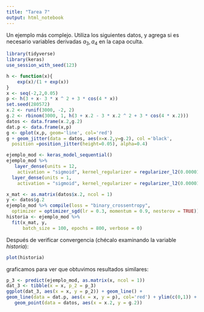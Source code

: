 ```yaml
---
title: "Tarea 7"
output: html_notebook
---
```


Un ejemplo más complejo. Utiliza los siguientes datos, y agrega
si es necesario variables derivadas $a_3, a_4$ en la capa oculta.

```r
library(tidyverse)
library(keras)
use_session_with_seed(123)

h <- function(x){
    exp(x)/(1 + exp(x))
}
x <- seq(-2,2,0.05)
p <- h(3 + x- 3 * x ^ 2 + 3 * cos(4 * x))
set.seed(280572)
x.2 <- runif(3000, -2, 2)
g.2 <- rbinom(3000, 1, h(3 + x.2 - 3 * x.2 ^ 2 + 3 * cos(4 * x.2)))
datos <- data.frame(x.2,g.2)
dat.p <- data.frame(x,p)
g <- qplot(x,p, geom='line', col='red')
g + geom_jitter(data = datos, aes(x=x.2,y=g.2), col ='black',
  position =position_jitter(height=0.05), alpha=0.4)
```

```r
ejemplo_mod <- keras_model_sequential()
ejemplo_mod %>% 
   layer_dense(units = 12, 
    activation = "sigmoid", kernel_regularizer = regularizer_l2(0.00001)) %>% 
  layer_dense(units = 1, 
    activation = "sigmoid", kernel_regularizer = regularizer_l2(0.00001) )
```

```r
x_mat <- as.matrix(datos$x.2, ncol = 1)
y <- datos$g.2
ejemplo_mod %>% compile(loss = "binary_crossentropy", 
  optimizer = optimizer_sgd(lr = 0.3, momentum = 0.9, nesterov = TRUE))
historia <- ejemplo_mod %>% 
  fit(x_mat, y, 
      batch_size = 100, epochs = 800, verbose = 0)
```

Después de verificar convergencia (chécalo examinando la variable
*historia*):

```r
plot(historia)
```


graficamos para ver que obtuvimos resultados similares:

```r
p_3 <- predict(ejemplo_mod, as.matrix(x, ncol = 1))
dat_3 <- tibble(x = x, p_2 = p_3)
ggplot(dat_3, aes(x = x, y = p_2)) + geom_line() +
geom_line(data = dat.p, aes(x = x, y = p), col='red') + ylim(c(0,1)) +
   geom_point(data = datos, aes(x = x.2, y = g.2))
```
